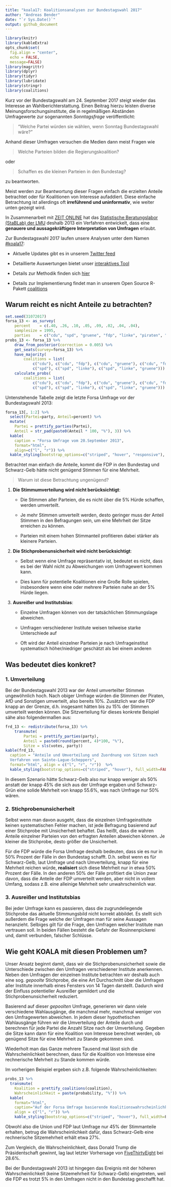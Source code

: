 ```yaml
---
title: "koala17: Koalitionsanalysen zur Bundestagswahl 2017"
author: "Andreas Bender"
date: "`r Sys.Date()`"
output: github_document
---
```


```r
library(knitr)
library(kableExtra)
opts_chunk$set(
  fig.align = "center",
  echo = FALSE, 
  message=FALSE)
library(magrittr)
library(dplyr)
library(tidyr)
library(lubridate)
library(stringr)
library(coalitions)
```


Kurz vor der Bundestagswahl am 24. September 2017 steigt wieder das Interesse 
an Wahlberichterstattung. Einen Beitrag hierzu leisten diverse 
Meinungsforschungsinstitute, die in regelmäßigen Abständen Umfragewerte zur 
sogenannten *Sonntagsfrage* veröffentlicht: 

> "Welche Partei würden sie wählen, wenn Sonntag Bundestagswahl wäre?"

Anhand dieser Umfragen versuchen die Medien dann meist Fragen wie

> Welche Parteien bilden die Regierungskoalition? 

oder 

> Schaffen es die kleinen Parteien in den Bundestag? 

zu beantworten. 

Meist werden zur Beantwortung dieser Fragen einfach die erzielten Anteile 
betrachtet oder für Koalitionen von Interesse aufaddiert. Diese einfache 
Betrachtung ist allerdings oft **irreführend und uninformativ**, wie weiter 
unten gezeigt wird.

In Zusammenarbeit mit [ZEIT ONLINE](http://www.zeit.de/serie/wahlistik) hat 
das [Statistische Beratungslabor (StaBLab) der LMU](http://www.stablab.stat.uni-muenchen.de/index.html)
deshalb 2013 ein Verfahren entwickelt, dass eine **genauere und 
aussagekräftigere Interpretation von Umfragen** erlaubt.

Zur Bundestagswahl 2017 laufen unsere Analysen unter dem Namen 
[\#koala17](http://koala.stat.uni-muenchen.de/):

- Aktuelle Updates gibt es in unserem [Twitter feed](https://twitter.com/KOALA_LMU)

- Detaillierte Auswertungen bietet unser [interaktives Tool](http://koala.stat.uni-muenchen.de/)

- Details zur Methodik finden sich [hier](http://www.stablab.stat.uni-muenchen.de/forschung/koala/methodik.pdf)

- Details zur Implementierung findet man in 
unserem Open Source R-Pakett [coalitions](https://adibender.github.io/coalitions/)

## Warum reicht es nicht Anteile zu betrachten?
```r
set.seed(31072017)
forsa_13 <- as_survey(
    percent    = c(.40, .26, .10, .05, .09, .02, .04, .04),
    samplesize = 1995,
    parties    = c("cdu", "spd", "gruene", "fdp", "linke", "piraten", "afd", "sonstige"))
probs_13 <- forsa_13 %>% 
    draw_from_posterior(correction = 0.005) %>% 
    get_seats(survey=forsa_13) %>% 
    have_majority(
        coalitions = list(
            c("cdu"), c("cdu", "fdp"), c("cdu", "gruene"), c("cdu", "fdp", "gruene"),
            c("spd"), c("spd", "linke"), c("spd", "linke", "gruene"))) %>% 
    calculate_probs(
        coalitions = list(
            c("cdu"), c("cdu", "fdp"), c("cdu", "gruene"), c("cdu", "fdp", "gruene"),
            c("spd"), c("spd", "linke"), c("spd", "linke", "gruene")))
```


Untenstehende Tabelle zeigt die letzte Forsa Umfrage vor der Bundestagswahl 
2013: 

```r
forsa_13[, 1:2] %>% 
  select(Partei=party, Anteil=percent) %>% 
  mutate(
    Partei = prettify_parties(Partei),
    Anteil = str_pad(paste0(Anteil * 100, "%"), 3)) %>% 
  kable(
    caption = "Forsa Umfrage vom 20.September 2013", 
    format="html",
    align=c("l", "r")) %>% 
  kable_styling(bootstrap_options=c("striped", "hover", "responsive"), full_width=FALSE)
```

Betrachtet man einfach die Anteile, kommt die FDP in den Bundestag und 
Schwarz-Gelb hätte nicht genügend Stimmen für eine Mehrheit. 

> Warum ist diese Betrachtung ungenügend?

1. **Die Stimmumverteilung wird nicht berücksichtigt**: 

    - Die Stimmen aller Parteien, die es nicht über die 5% Hürde schaffen, 
    werden umverteilt. 

    - Je mehr Stimmen umverteilt werden, desto geringer muss der Anteil 
    Stimmen in den Befragungen sein, um eine Mehrheit der Sitze erreichen zu 
    können.

    - Parteien mit einem hohen Stimmanteil profitieren dabei stärker als 
    kleinere Parteien. 

2. **Die Stichprobenunsicherheit wird nicht berücksichtigt**: 

    - Selbst wenn eine Umfrage repräsentativ ist, bedeutet es nicht, dass es 
    bei der Wahl nicht zu Abweichungen vom Umfragewert kommen kann.

    - Dies kann für potentielle Koalitionen eine Große Rolle spielen, 
    insbesondere wenn eine oder mehrere Parteien nahe an der 5% Hürde liegen.
  
3. **Ausreißer und Institutsbias**: 

    - Einzelne Umfragen können von der tatsächlichen Stimmungslage abweichen.
    
    - Umfragen verschiedener Institute weisen teilweise starke Unterschiede auf
    
    - Oft wird der Anteil einzelner Parteien je nach Umfrageinstitut 
    systematisch höher/niedriger geschätzt als bei einem anderen


## Was bedeutet dies konkret? 

### 1. Umverteilung 
Bei der Bundestagswahl 2013 war der Anteil umverteilter Stimmen ungewöhnlich 
hoch. Nach obiger Umfrage würden die Stimmen der Piraten, AfD und Sonstigen 
umverteilt, also bereits 10%. Zusätzlich war die FDP knapp an der Grenze, d.h.
insgesamt hätten bis zu 15% der Stimmen umverteilt werden können. Die 
Sitzverteilung für dieses konkrete Beispiel sähe also folgendermaßen aus: 

```r
frd_13 <- redistribute(forsa_13) %>% 
    transmute(
        Partei = prettify_parties(party),
        Anteil = paste0(round(percent, 4)*100, "%"),
        Sitze = sls(votes, party))
kable(frd_13, 
  caption = "Anteile und Umverteilung und Zuordnung von Sitzen nach 
  Verfahren von Sainte-Lague-Scheppers",
  format="html", align = c("l", "r", "r"))  %>% 
  kable_styling(bootstrap_options=c("striped", "hover"), full_width=FALSE)
```

In diesem Szenario hätte Schwarz-Gelb also nur knapp weniger als 50% anstatt 
der knapp 45% die sich aus der Umfrage ergaben und Schwarz-Grün eine solide 
Mehrheit von knapp 55.6%, was nach Umfrage nur 50% wären. 

### 2. Stichprobenunsicherheit

Selbst wenn man davon ausgeht, dass die einzelnen Umfrageinstitute keinen 
systematischen Fehler machen, ist jede Befragung basierend auf einer 
Stichprobe mit Unsicherheit behaftet. Das heißt, dass die wahren Anteile 
einzelner Parteien von den erfragten Anteilen abweichen können.  Je kleiner 
die Stichprobe, desto größer die Unsicherheit.

Für die FDP würde die Forsa Umfrage deshalb bedeuten, dass sie es nur in 50% 
Prozent der Fälle in den Bundestag schafft. D.h. selbst wenn es für 
Schwarz-Gelb, laut Umfrage und nach Umverteilung, knapp für eine Mehrheit 
reichen würde, **realisiert** sich diese Mehrheit nur in etwa 50% Prozent der 
Fälle. In den anderen 50% der Fälle profitiert die Union zwar davon, dass die 
Anteile der FDP umverteilt werden, aber nicht in vollem Umfang, sodass z.B. 
eine alleinige Mehrheit sehr unwahrscheinlich war.


### 3. Ausreißer und Institutsbias 
Bei jeder Umfrage kann es passieren, dass die 
zugrundeliegende Stichprobe das aktuelle Stimmungsbild nicht korrekt abbildet. 
Es stellt sich außerdem die Frage welche der Umfragen man für seine Aussagen 
heranzieht. Selbiges gilt für die Frage, den Umfragen welcher Institute man 
vertrauen soll. In beiden Fällen besteht die Gefahr der Rosinnenpickerei und, 
damit verbunden, falscher Schlüsse.

## Wie geht KOALA mit diesen Problemen um? 

Unser Ansatz beginnt damit, dass wir die Stichprobenunsicherheit sowie die 
Unterschiede zwischen den Umfragen verschiedener Institute anerkennen. 
Neben den Umfragen der einzelnen Institute betrachten wir deshalb auch eine 
sog. *gepoolte* Stichprobe, die eine Art Durchschnitt über die Umfragen aller
Institute innerhalb eines Fensters von 14 Tagen darstellt. Dadurch wird der 
Einfluss potentieller Ausreißer gemildert und die Stichprobenunsicherheit 
reduziert.

Basierend auf dieser *gepoolten* Umfrage, generieren wir dann viele 
verschiedene Wahlausgänge, die manchmal mehr, manchmal weniger von den 
Umfragewerten abweichen. In jedem dieser hypothetischen Wahlausgänge führen 
wir die Umverteilung der Anteile durch und berechnen für jede Partei die 
Anzahl Sitze nach der Umverteilung. Gegeben die Sitze kann dann für eine 
Koalition von Interesse berechnet werden, ob genügend Sitze für eine Mehrheit 
zu Stande gekommen sind.

Wiederholt man das Ganze mehrere Tausend mal lässt sich die Wahrscheinlichkeit 
berechnen, dass für die Koalition von Interesse eine rechnerische Mehrheit 
zu Stande kommen würde. 

Im vorherigen Beispiel ergeben sich z.B. folgende Wahrscheinlichkeiten: 

```r
probs_13 %>% 
  transmute(
    Koalition = prettify_coalitions(coalition),
    Wahrscheinlichkeit = paste(probability, "%")) %>% 
  kable(
    format="html",
    caption="Auf der Forsa Umfrage basierende Koalitionswahrscheinlichkeiten laut unserer KOALA",
    align = c("l", "r")) %>% 
    kable_styling(bootstrap_options=c("striped", "hover"), full_width=F)
```

Obwohl also die Union und FDP laut Umfrage nur 45% der Stimmanteile erhalten, 
betrug die Wahrscheinlichkeit dafür, dass Schwarz-Gelb eine rechnerische 
Sitzemehrheit erhält etwa 27%. 

Zum Vergleich, die Wahrscheinlichkeit, 
dass Donald Trump die Präsidentschaft gewinnt, lag laut letzter Vorhersage von 
[FiveThirtyEight](https://projects.fivethirtyeight.com/2016-election-forecast/)
bei 28.6%. 

Bei der Bundestagswahl 2013 ist hingegen das Ereignis mit der höheren 
Wahrscheinlichkeit (keine Sitzemehrheit für Schwarz-Gelb) eingetreten, 
weil die FDP es trotzt 5% in den Umfragen nicht in den Bundestag geschafft hat.